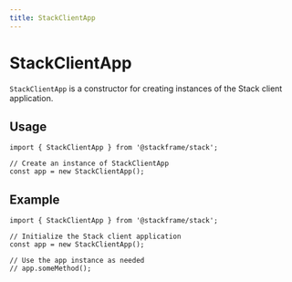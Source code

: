 ```yaml
---
title: StackClientApp
---
```


# StackClientApp

`StackClientApp` is a constructor for creating instances of the Stack client application.

## Usage

```tsx
import { StackClientApp } from '@stackframe/stack';

// Create an instance of StackClientApp
const app = new StackClientApp();
```

## Example

```tsx
import { StackClientApp } from '@stackframe/stack';

// Initialize the Stack client application
const app = new StackClientApp();

// Use the app instance as needed
// app.someMethod();
```
